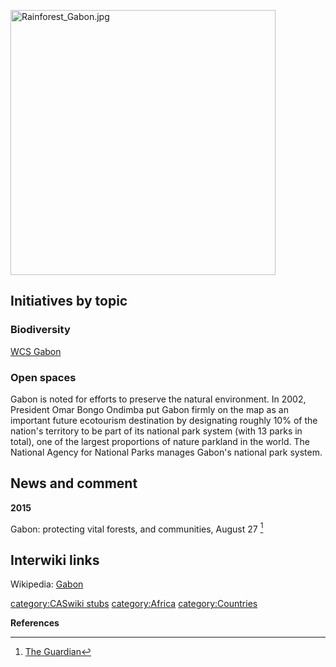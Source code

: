 {{TOCright}}[[File:Rainforest Gabon.jpg|424px]]<br clear=left>

== Initiatives by topic ==

=== Biodiversity ===

[http://gabon.wcs.org/ WCS Gabon]

=== Open spaces ===

Gabon is noted for efforts to preserve the natural environment. In 2002, President Omar Bongo Ondimba put Gabon firmly on the map as an important future ecotourism destination by designating roughly 10% of the nation's territory to be part of its national park system (with 13 parks in total), one of the largest proportions of nature parkland in the world. The National Agency for National Parks manages Gabon's national park system. {{W|Gabon#Geography}}

== News and comment ==

'''2015'''

Gabon: protecting vital forests, and communities, August 27 <ref>[http://www.theguardian.com/world/2015/aug/27/gabon-forests-protect-communities-biodiversity-climate-change The Guardian]</ref>

== Interwiki links ==
Wikipedia: [[wikipedia:Gabon|Gabon]]


{{scaendmenu}}{{stub}}
[[category:CASwiki stubs]]
[[category:Africa]]
[[category:Countries]]


'''References'''
<references/>